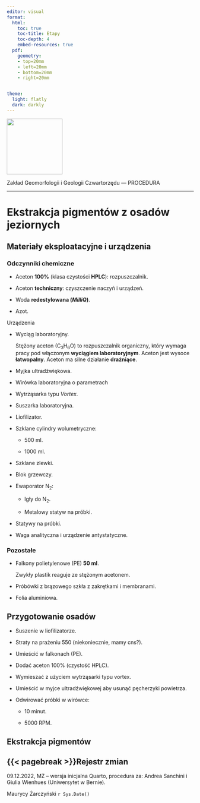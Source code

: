 ```yaml
---
editor: visual
format:
  html:
    toc: true
    toc-title: Etapy
    toc-depth: 4
    embed-resources: true
  pdf:
    geometry: 
    - top=20mm
    - left=20mm
    - bottom=20mm
    - right=20mm


theme:
  light: flatly
  dark: darkly
---
```


[![](images/log-ug_pl.png){fig-alt="Logo: Uniwersytet Gdański" fig-align="left" width="150"}](https://geomorfologia.ug.edu.pl)

Zakład Geomorfologii i Geologii Czwartorzędu --- PROCEDURA

------------------------------------------------------------------------

# Ekstrakcja pigmentów z osadów jeziornych

## Materiały eksploatacyjne i urządzenia

### Odczynniki chemiczne

-   Aceton **100%** (klasa czystości **HPLC**): rozpuszczalnik.

-   Aceton **techniczny**: czyszczenie naczyń i urządzeń.

-   Woda **redestylowana (*MilliQ*)**.

-   Azot.

Urządzenia

-   Wyciąg laboratoryjny.

    | Stężony aceton (C~3~H~6~O) to rozpuszczalnik organiczny, który wymaga pracy pod włączonym **wyciągiem laboratoryjnym**. Aceton jest wysoce **łatwopalny**. Aceton ma silne działanie **drażniące**.

-   Myjka ultradźwiękowa.

-   Wirówka laboratoryjna o parametrach

-   Wytrząsarka typu *Vortex*.

-   Suszarka laboratoryjna.

-   Liofilizator.

-   Szklane cylindry wolumetryczne:

    -   500 ml.

    -   1000 ml.

-   Szklane zlewki.

-   Blok grzewczy.

-   Ewaporator N~2~:

    -   Igły do N~2~.

    -   Metalowy statyw na próbki.

-   Statywy na próbki.

-   Waga analityczna i urządzenie antystatyczne.

### Pozostałe

-   Falkony polietylenowe (PE) **50 ml**.

    | Zwykły plastik reaguje ze stężonym acetonem.

-   Próbówki z brązowego szkła z zakrętkami i membranami.

-   Folia aluminiowa.

## Przygotowanie osadów

-   Suszenie w liofilizatorze.

-   Straty na prażeniu 550 (niekoniecznie, mamy cns?).

-   Umieścić w falkonach (PE).

-   Dodać aceton 100% (czystość HPLC).

-   Wymieszać z użyciem wytrząsarki typu vortex.

-   Umieścić w myjce ultradźwiękowej aby usunąć pęcherzyki powietrza.

-   Odwirować próbki w wirówce:

    -   10 minut.

    -   5000 RPM.

## Ekstrakcja pigmentów

## {{< pagebreak >}}Rejestr zmian

09.12.2022, MZ -- wersja inicjalna Quarto, procedura za: Andrea Sanchini i Giulia Wienhues (Uniwersytet w Bernie).

Maurycy Żarczyński `r Sys.Date()`
